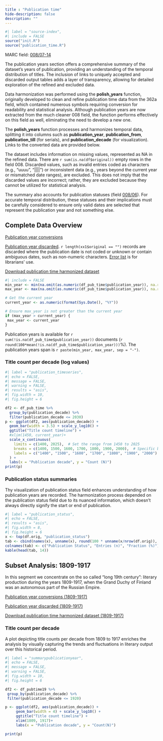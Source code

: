 ```yaml
---
title : "Publication time"
hide-description: false
description: ""
---
```


```r
#| label = "source-index",
#| include = FALSE
source("init.R")
source("publication_time.R")
```

MARC field: [008/07-14](https://www.loc.gov/marc/bibliographic/bd008.html)


The publication years section offers a comprehensive summary of the dataset's years of publication, providing an understanding of the temporal distribution of titles. The inclusion of links to uniquely accepted and discarded output tables adds a layer of transparency, allowing for detailed exploration of the refined and excluded data.

Data harmonization was performed using the **polish_years** function, originally developed to clean and refine publication time data from the 362a field, which contained numerous symbols requiring conversion for readability and statistical analysis. Although publication years are now extracted from the much cleaner 008 field, the function performs effectively on this field as well, eliminating the need to develop a new one.

The **polish_years** function processes and harmonizes temporal data, splitting it into columns such as **publication_year**, **publication_from**, **publication_till** (for serials), and **publication_decade** (for visualization). Links to the converted data are provided below. 

The dataset includes information on missing values, represented as NA in the refined data. There are `r sum(is.na(df$original))` empty rows in the field 008. Discarded values, such as invalid entries coded as characters (e.g., "uuuu", "||||") or inconsistent data (e.g., years beyond the current year or mismatched date ranges), are excluded. This does not imply that the discarded values are incorrect; rather, they are excluded because they cannot be utilized for statistical analysis. 

The summary also accounts for publication statuses (field [008/06](https://marc21.kansalliskirjasto.fi/bib/008.htm)). For accurate temporal distribution, these statuses and their implications must be carefully considered to ensure only valid dates are selected that represent the publication year and not something else.

## Complete Data Overview

[Publication year conversions](dataTable/data_table.html?path=https://a3s.fi/swift/v1/AUTH_3c0ccb602fa24298a6fe3ae224ca022f/fennica-container/output.tables/publication_time_conversion.csv)

[Publication year discarded](dataTable/data_table.html?path=https://a3s.fi/swift/v1/AUTH_3c0ccb602fa24298a6fe3ae224ca022f/fennica-container/output.tables/publication_time_discarded.csv). `r length(xx1$original == "")` records are discarded where the publication date is not coded or unknown or contain ambiguous dates, such as non-numeric characters. [Error list](dataTable/data_table.html?path=https://a3s.fi/swift/v1/AUTH_3c0ccb602fa24298a6fe3ae224ca022f/fennica-container/output.tables/publication_time_discarded_id.csv) is for librarians' use. 

[Download publication time harmonized dataset](https://a3s.fi/swift/v1/AUTH_3c0ccb602fa24298a6fe3ae224ca022f/fennica-container/output.tables/publication_time.csv)

```r
#| include = FALSE
min_year <- min(na.omit(as.numeric(df_pub_time$publication_year)), na.rm = TRUE)
max_year <- max(na.omit(as.numeric(df_pub_time$publication_year)), na.rm = TRUE)

# Get the current year
current_year <- as.numeric(format(Sys.Date(), "%Y"))

# Ensure max_year is not greater than the current year
if (max_year > current_year) {
 max_year <- current_year 
}
```

Publication years is available for `r sum(!is.na(df_pub_time$publication_year))` documents (`r round(100*mean(!is.na(df_pub_time$publication_year)))`%). The publication years span is `r paste(min_year, max_year, sep = "-")`.

### Title count per decade (log values)

```r
#| label = "publication_timeseries",
#| echo = FALSE,
#| message = FALSE,
#| warning = FALSE,
#| results = "asis",
#| fig.width = 10,
#| fig.height = 6

df2 <- df_pub_time %>% 
  group_by(publication_decade) %>% 
  filter(publication_decade <= 2030) 
p <- ggplot(df2, aes(publication_decade)) +
  geom_bar(width = 3.5) + scale_y_log10() +
  ggtitle("Title count timeline") +
  #xlim(1450, current_year)+
  scale_x_continuous(
    limits = c(1400, 2025),  # Set the range from 1450 to 2025
    breaks = c(1400, 1500, 1600, 1700, 1800, 1900, 2000),  # Specific breaks at the years you want
    labels = c("1400", "1500", "1600", "1700", "1800", "1900", "2000") # Custom labels
  ) +
  labs(x = "Publication decade", y = "Count (N)") 
print(p)
```

### Publication status summaries

Thу visualization of publication status field enhances understanding of how publication years are recorded. The harmonization process depended on the publication status field due to its nuanced information, which doesn't always directly signify the start or end of publication.

```r
#| label = "publication_status",
#| echo = FALSE,
#| results = "asis",
#| fig.width = 8,
#| fig.height = 6
x <- top(df.orig, "publication_status")
tab <- cbind(names(x), unname(x), round(100 * unname(x/nrow(df.orig)), 1))
colnames(tab) <- c("Publication Status", "Entries (n)", "Fraction (%)")
kable(head(tab, 14))
```

## Subset Analysis: 1809-1917

In this segment we concentrate on the so called "long 19th century": literary production during the years 1809-1917, when the Grand Duchy of Finland was an autonomous part of the Russian Empire.

[Publication year conversions (1809-1917)](dataTable/data_table.html?path=https://a3s.fi/swift/v1/AUTH_3c0ccb602fa24298a6fe3ae224ca022f/fennica-container/output.tables/publication_time_conversion_19.csv)

[Publication year discarded (1809-1917)](dataTable/data_table.html?path=https://a3s.fi/swift/v1/AUTH_3c0ccb602fa24298a6fe3ae224ca022f/fennica-container/output.tables/publication_time_discarded_19.csv)

[Download publication time harmonized dataset (1809-1917)](https://a3s.fi/swift/v1/AUTH_3c0ccb602fa24298a6fe3ae224ca022f/fennica-container/output.tables/publication_time_19.csv)

### Title count per decade

A plot depicting title counts per decade from 1809 to 1917 enriches the analysis by visually capturing the trends and fluctuations in literary output over this historical period.

```r
#| label = "summarypublicationyear",
#| echo = FALSE,
#| message = FALSE,
#| warning = FALSE,
#| fig.width = 10,
#| fig.height = 6

df2 <- df_pubtime19 %>% 
 group_by(publication_decade) %>% 
 filter(publication_decade <= 1920) 

p <- ggplot(df2, aes(publication_decade)) +
     geom_bar(width = 4) + scale_y_log10() +
     ggtitle("Title count timeline") +
     xlim(1809, 1917)+
     labs(x = "Publication decade", y = "Count(N)")

print(p)

```

